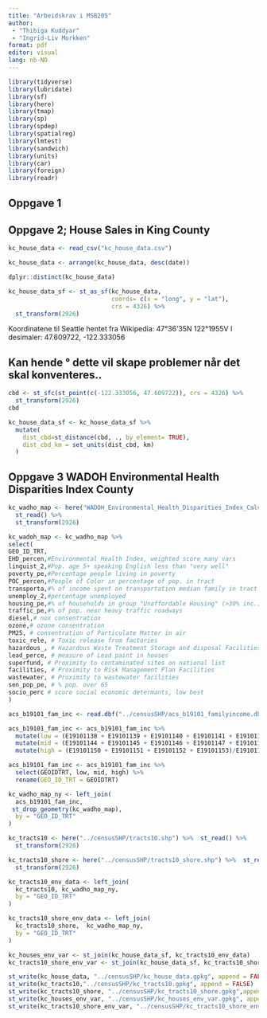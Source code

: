 ```yaml
---
title: "Arbeidskrav i MSB205"
author: 
 - "Thibiga Kuddyar"
 - "Ingrid-Liv Morkken"
format: pdf
editor: visual
lang: nb-NO
---
```


```r
library(tidyverse)
library(lubridate)
library(sf)
library(here)
library(tmap)
library(sp)
library(spdep)
library(spatialreg)
library(lmtest)
library(sandwich)
library(units)
library(car)
library(foreign)
library(readr)
```


## Oppgave 1

## Oppgave 2; House Sales in King County

```r
kc_house_data <- read_csv("kc_house_data.csv")
```

```r
kc_house_data <- arrange(kc_house_data, desc(date))
```

```r
dplyr::distinct(kc_house_data)
```

```r
kc_house_data_sf <- st_as_sf(kc_house_data,
                             coords= c(x = "long", y = "lat"),
                             crs = 4326) %>%
  st_transform(2926)
```


Koordinatene til Seattle hentet fra Wikipedia: 47°36'35N
122°1955V
I desimaler: 47.609722, -122.333056

## Kan hende ° dette vil skape problemer når det skal konventeres..



```r
cbd <- st_sfc(st_point(c(-122.333056, 47.609722)), crs = 4326) %>%
  st_transform(2926)
cbd
```

```r
kc_house_data_sf <- kc_house_data_sf %>%
  mutate(
    dist_cbd=st_distance(cbd, ., by_element= TRUE),
    dist_cbd_km = set_units(dist_cbd, km)
  )
```

## Oppgave 3 WADOH Environmental Health Disparities Index County 

```r
kc_wadho_map <- here("WADOH_Environmental_Health_Disparities_Index_Calculated_for_King_County___wadohehdindex_area") %>% 
  st_read() %>% 
  st_transform(2926)
```

```r
kc_wadoh_map <- kc_wadho_map %>%
select(
GEO_ID_TRT,
EHD_percen,#Environmental Health Index, weighted score many vars
linguist_2,#Pop. age 5+ speaking English less than "very well"
poverty_pe,#Percentage people living in poverty
POC_percen,#People of Color in percentage of pop. in tract
transporta,#% of income spent on transportation median family in tract
unemploy_2,#percentage unemployed
housing_pe,#% of households in group "Unaffordable Housing" (>30% inc.)
traffic_pe,#% of pop. near heavy traffic roadways
diesel,# nox consentration
ozone,# ozone consentration
PM25, # consentration of Particulate Matter in air
toxic_rele, # Toxic release from factories
hazardous_, # Hazardous Waste Treatment Storage and disposal Facilities
lead_perce, # measure of Lead paint in houses
superfund, # Proximity to contaminated sites on national list
facilities, # Proximity to Risk Management Plan Facilities
wastewater, # Proximity to wastewater facilities
sen_pop_pe, # % pop. over 65
socio_perc # score social economic determants, low best
)
```

```r
acs_b19101_fam_inc <- read.dbf("../censusSHP/acs_b19101_familyincome.dbf")
```

```r
acs_b19101_fam_inc <- acs_b19101_fam_inc %>% 
  mutate(low = (E19101138 + E19101139 + E19101140 + E19101141 + E19101141 + E19101143)/E19101147) %>% 
  mutate(mid = (E19101144 + E19101145 + E19101146 + E19101147 + E19101148 + E19101149)/E19101137) %>% 
  mutate(high = (E19101150 + E19101151 + E19101152 + E19101153)/E19101137)
```

```r
acs_b19101_fam_inc <- acs_b19101_fam_inc %>% 
  select(GEOIDTRT, low, mid, high) %>% 
  rename(GEO_ID_TRT = GEOIDTRT)
```

```r
kc_wadho_map_ny <- left_join(
  acs_b19101_fam_inc,
 st_drop_geometry(kc_wadho_map),
  by = "GEO_ID_TRT"
)
```

```r
kc_tracts10 <- here("../censusSHP/tracts10.shp") %>%  st_read() %>% 
  st_transform(2926)
```


```r
kc_tracts10_shore <- here("../censusSHP/tracts10_shore.shp") %>%  st_read() %>% 
  st_transform(2926)
```

```r
kc_tracts10_env_data <- left_join(
  kc_tracts10, kc_wadho_map_ny,
  by = "GEO_ID_TRT"
)
```

```r
kc_tracts10_shore_env_data <- left_join(
  kc_tracts10_shore,  kc_wadho_map_ny,
  by = "GEO_ID_TRT"
)
```


```r
kc_houses_env_var <- st_join(kc_house_data_sf, kc_tracts10_env_data)
kc_tracts10_shore_env_var <- st_join(kc_house_data_sf, kc_tracts10_shore_env_data)
```


```r
st_write(kc_house_data, "../censusSHP/kc_house_data.gpkg", append = FALSE)
st_write(kc_tracts10,"../censusSHP/kc_tracts10.gpkg", append = FALSE)
st_write(kc_tracts10_shore, "../censusSHP/kc_tracts10_shore.gpkg",append= FALSE)
st_write(kc_houses_env_var, "../censusSHP/kc_houses_env_var.gpkg", append= FALSE)
st_write(kc_tracts10_shore_env_var, "../censusSHP/kc_tracts10_shore_env_var.gpkg", append=FALSE)
```


